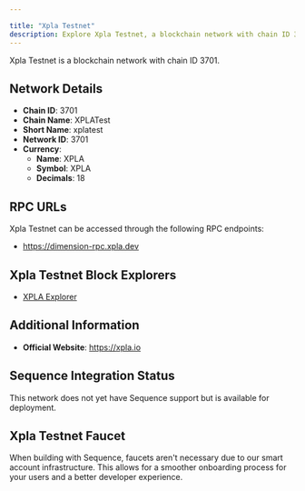 ```yaml
---

title: "Xpla Testnet"
description: Explore Xpla Testnet, a blockchain network with chain ID 3701. Learn about its native currency, XPLA, and how to interact with the network.
---
```




Xpla Testnet is a blockchain network with chain ID 3701.

## Network Details

- **Chain ID**: 3701
- **Chain Name**: XPLATest
- **Short Name**: xplatest
- **Network ID**: 3701
- **Currency**: 
  - **Name**: XPLA
  - **Symbol**: XPLA
  - **Decimals**: 18

## RPC URLs

Xpla Testnet can be accessed through the following RPC endpoints:

- https://dimension-rpc.xpla.dev

## Xpla Testnet Block Explorers

- [XPLA Explorer](https://explorer.xpla.io)

## Additional Information

- **Official Website**: https://xpla.io

## Sequence Integration Status

This network does not yet have Sequence support but is available for deployment.

## Xpla Testnet Faucet

When building with Sequence, faucets aren't necessary due to our smart account infrastructure. This allows for a smoother onboarding process for your users and a better developer experience.
